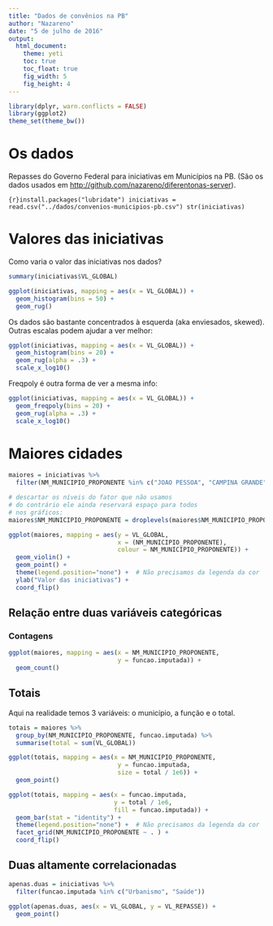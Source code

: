 ```yaml
---
title: "Dados de convênios na PB"
author: "Nazareno"
date: "5 de julho de 2016"
output:
  html_document:
    theme: yeti
    toc: true
    toc_float: true
    fig_width: 5
    fig_height: 4
---
```


```r
library(dplyr, warn.conflicts = FALSE)
library(ggplot2)
theme_set(theme_bw())
```

# Os dados

Repasses do Governo Federal para iniciativas em Municípios na PB. (São os dados usados em <http://github.com/nazareno/diferentonas-server>).

```{r}install.packages("lubridate")
iniciativas = read.csv("../dados/convenios-municipios-pb.csv")
str(iniciativas)
```

# Valores das iniciativas

Como varia o valor das iniciativas nos dados?

```r
summary(iniciativas$VL_GLOBAL)

ggplot(iniciativas, mapping = aes(x = VL_GLOBAL)) + 
  geom_histogram(bins = 50) + 
  geom_rug()
```

Os dados são bastante concentrados à esquerda (aka enviesados, skewed). Outras escalas podem ajudar a ver melhor: 

```r
ggplot(iniciativas, mapping = aes(x = VL_GLOBAL)) + 
  geom_histogram(bins = 20) + 
  geom_rug(alpha = .3) + 
  scale_x_log10()
```

Freqpoly é outra forma de ver a mesma info:

```r
ggplot(iniciativas, mapping = aes(x = VL_GLOBAL)) + 
  geom_freqpoly(bins = 20) + 
  geom_rug(alpha = .3) + 
  scale_x_log10()
```

# Maiores cidades

```r
maiores = iniciativas %>% 
  filter(NM_MUNICIPIO_PROPONENTE %in% c("JOAO PESSOA", "CAMPINA GRANDE", "PATOS", "CAJAZEIRAS", "SOUZA"))

# descartar os níveis do fator que não usamos
# do contrário ele ainda reservará espaço para todos
# nos gráficos: 
maiores$NM_MUNICIPIO_PROPONENTE = droplevels(maiores$NM_MUNICIPIO_PROPONENTE)

ggplot(maiores, mapping = aes(y = VL_GLOBAL, 
                              x = (NM_MUNICIPIO_PROPONENTE), 
                              colour = NM_MUNICIPIO_PROPONENTE)) + 
  geom_violin() + 
  geom_point() + 
  theme(legend.position="none") +  # Não precisamos da legenda da cor 
  ylab("Valor das iniciativas") + 
  coord_flip()
```

## Relação entre duas variáveis categóricas

### Contagens

```r
ggplot(maiores, mapping = aes(x = NM_MUNICIPIO_PROPONENTE, 
                              y = funcao.imputada)) + 
  geom_count()
```

## Totais

Aqui na realidade temos 3 variáveis: o município, a função e o total.

```r
totais = maiores %>% 
  group_by(NM_MUNICIPIO_PROPONENTE, funcao.imputada) %>% 
  summarise(total = sum(VL_GLOBAL))

ggplot(totais, mapping = aes(x = NM_MUNICIPIO_PROPONENTE, 
                              y = funcao.imputada, 
                              size = total / 1e6)) + 
  geom_point()
```

```r
ggplot(totais, mapping = aes(x = funcao.imputada, 
                             y = total / 1e6, 
                             fill = funcao.imputada)) + 
  geom_bar(stat = "identity") + 
  theme(legend.position="none") +  # Não precisamos da legenda da cor 
  facet_grid(NM_MUNICIPIO_PROPONENTE ~ . ) + 
  coord_flip()
```

## Duas altamente correlacionadas

```r
apenas.duas = iniciativas %>% 
  filter(funcao.imputada %in% c("Urbanismo", "Saúde"))

ggplot(apenas.duas, aes(x = VL_GLOBAL, y = VL_REPASSE)) + 
  geom_point()
```

